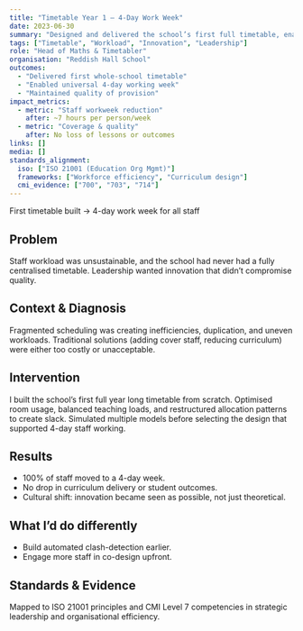 ```yaml
---
title: "Timetable Year 1 – 4-Day Work Week"
date: 2023-06-30
summary: "Designed and delivered the school’s first full timetable, enabling all staff to work a 4-day week without any loss of quality."
tags: ["Timetable", "Workload", "Innovation", "Leadership"]
role: "Head of Maths & Timetabler"
organisation: "Reddish Hall School"
outcomes:
  - "Delivered first whole-school timetable"
  - "Enabled universal 4-day working week"
  - "Maintained quality of provision"
impact_metrics:
  - metric: "Staff workweek reduction"
    after: ~7 hours per person/week
  - metric: "Coverage & quality"
    after: No loss of lessons or outcomes
links: []
media: []
standards_alignment:
  iso: ["ISO 21001 (Education Org Mgmt)"]
  frameworks: ["Workforce efficiency", "Curriculum design"]
  cmi_evidence: ["700", "703", "714"]
---
```



<Callout>First timetable built → 4-day work week for all staff</Callout>

## Problem
Staff workload was unsustainable, and the school had never had a fully centralised timetable. Leadership wanted innovation that didn’t compromise quality.

## Context & Diagnosis
Fragmented scheduling was creating inefficiencies, duplication, and uneven workloads. Traditional solutions (adding cover staff, reducing curriculum) were either too costly or unacceptable.

## Intervention
I built the school’s first full year long timetable from scratch. Optimised room usage, balanced teaching loads, and restructured allocation patterns to create slack. Simulated multiple models before selecting the design that supported 4-day staff working.

## Results
- 100% of staff moved to a 4-day week.  
- No drop in curriculum delivery or student outcomes.  
- Cultural shift: innovation became seen as possible, not just theoretical.  

## What I’d do differently
- Build automated clash-detection earlier.  
- Engage more staff in co-design upfront.  

## Standards & Evidence
Mapped to ISO 21001 principles and CMI Level 7 competencies in strategic leadership and organisational efficiency.

